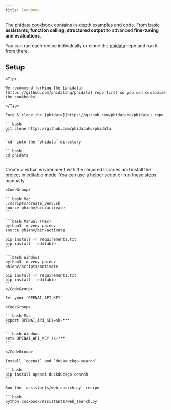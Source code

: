 ```yaml
---
title: Cookbook
---
```


The [phidata cookbook](https://github.com/phidatahq/phidata/tree/main/cookbook) contains in-depth examples and code. From basic **assistants, function calling, structured output** to advanced **fine-tuning and evaluations**.

You can run each recipe individually or clone the [phidata](https://github.com/phidatahq/phidata) repo and run it from there.

## Setup

<Steps>
  <Step title="Fork & clone the phidata repo">

    <Tip>

    We recommend forking the [phidata](https://github.com/phidatahq/phidata) repo first so you can customize the cookbooks.

    </Tip>

    Fork & clone the [phidata](https://github.com/phidatahq/phidata) repo

    ```bash
    git clone https://github.com/phidatahq/phidata
    ```

    `cd` into the `phidata` directory

    ```bash
    cd phidata
    ```

  </Step>
  <Step title="Create a virtual environment">
    Create a virtual environment with the required libraries and install the project in editable mode. You can use a helper script or run these steps manually.

    <CodeGroup>

    ```bash Mac
    ./scripts/create_venv.sh
    source phienv/bin/activate
    ```

    ```bash Manual (Mac)
    python3 -m venv phienv
    source phienv/bin/activate

    pip install -r requirements.txt
    pip install --editable .
    ```

    ```bash Windows
    python3 -m venv phienv
    phienv/scripts/activate

    pip install -r requirements.txt
    pip install --editable .
    ```
    </CodeGroup>

  </Step>
  <Step title="Run any recipe">

    Set your `OPENAI_API_KEY`

    <CodeGroup>

    ```bash Mac
    export OPENAI_API_KEY=sk-***
    ```

    ```bash Windows
    setx OPENAI_API_KEY sk-***
    ```

    </CodeGroup>

    Install `openai` and `duckduckgo-search`

    ```bash
    pip install openai duckduckgo-search
    ```

    Run the `assistants/web_search.py` recipe

    ```bash
    python cookbook/assistants/web_search.py
    ```

  </Step>
</Steps>